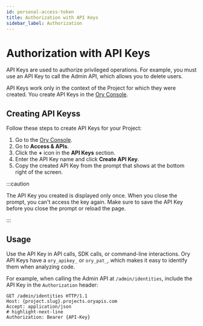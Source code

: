 ```yaml
---
id: personal-access-token
title: Authorization with API Keys
sidebar_label: Authorization
---
```


# Authorization with API Keys

API Keys are used to authorize privileged operations. For example, you must use an API Key to call the Admin API, which allows you
to delete users.

API Keys work only in the context of the Project for which they were created. You create API Keys in the
[Ory Console](https://console.ory.sh/).

## Creating API Keyss

Follow these steps to create API Keys for your Project:

1. Go to the [Ory Console](https://console.ory.sh/).
2. Go to **Access & APIs**.
3. Click the **+** icon in the **API Keys** section.
4. Enter the API Key name and click **Create API Key**.
5. Copy the created API Key from the prompt that shows at the bottom right of the screen.

:::caution

The API Key you created is displayed only once. When you close the prompt, you can't access the key again. Make sure to save the
API Key before you close the prompt or reload the page.

:::

## Usage

Use the API Key in API calls, SDK calls, or command-line interactions. Ory API Keys have a `ory_apikey_` or `ory_pat_`, which
makes it easy to identify them when analyzing code.

For example, when calling the Admin API at `/admin/identities`, include the API Key in the `Authorization` header:

```shell
GET /admin/identities HTTP/1.1
Host: {project.slug}.projects.oryapis.com
Accept: application/json
# highlight-next-line
Authorization: Bearer {API-Key}
```
